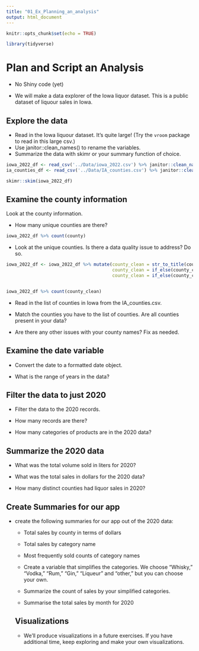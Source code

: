 ```yaml
---
title: "01_Ex_Planning_an_analysis"
output: html_document
---
```


```r
knitr::opts_chunk$set(echo = TRUE)

library(tidyverse)
```

# Plan and Script an Analysis

-   No Shiny code (yet)

-   We will make a data explorer of the Iowa liquor dataset. This is a public dataset of liquour sales in Iowa.

## Explore the data

-   Read in the Iowa liquour dataset. It's quite large! (Try the `vroom` package to read in this large csv.)
-   Use janitor::clean_names() to rename the variables.
-   Summarize the data with skimr or your summary function of choice.


```r
iowa_2022_df <- read_csv('../Data/iowa_2022.csv') %>% janitor::clean_names()
ia_counties_df <- read_csv('../Data/IA_counties.csv') %>% janitor::clean_names()

```

```r
skimr::skim(iowa_2022_df)
```



## Examine the county information

Look at the county information.

-   How many unique counties are there?

```r
iowa_2022_df %>% count(county)
```


-   Look at the unique counties. Is there a data quality issue to address? Do so.


```r
iowa_2022_df <- iowa_2022_df %>% mutate(county_clean = str_to_title(county),
                                        county_clean = if_else(county_clean == 'Pottawatta', 'Pottawattamie', county_clean),
                                        county_clean = if_else(county_clean == 'Cerro Gord', 'Cerro Gordo', county_clean))


iowa_2022_df %>% count(county_clean)
```


-   Read in the list of counties in Iowa from the IA_counties.csv.

-   Match the counties you have to the list of counties. Are all counties present in your data?

-   Are there any other issues with your county names? Fix as needed.

## Examine the date variable

-   Convert the date to a formatted date object.

-   What is the range of years in the data?

## Filter the data to just 2020

-   Filter the data to the 2020 records.

-   How many records are there?

-   How many categories of products are in the 2020 data?

## Summarize the 2020 data

-   What was the total volume sold in liters for 2020?

-   What was the total sales in dollars for the 2020 data?

-   How many distinct counties had liquor sales in 2020?

## Create Summaries for our app

-   create the following summaries for our app out of the 2020 data:

    -   Total sales by county in terms of dollars

    -   Total sales by category name

    -   Most frequently sold counts of category names

    -   Create a variable that simplifies the categories. We choose "Whisky," "Vodka," "Rum," "Gin," "Liqueur" and "other," but you can choose your own.

    -   Summarize the count of sales by your simplified categories.

    -   Summarise the total sales by month for 2020

    ## Visualizations

    -   We'll produce visualizations in a future exercises. If you have additional time, keep exploring and make your own visualizations.
